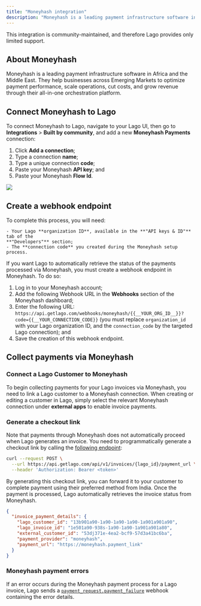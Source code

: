 ```yaml
---
title: "Moneyhash integration"
description: "Moneyhash is a leading payment infrastructure software in Africa and the Middle East."
---
```



<Info>
    This integration is community-maintained, and therefore Lago provides only limited support.
</Info>


## About Moneyhash
Moneyhash is a leading payment infrastructure software in Africa and the Middle East. 
They help businesses across Emerging Markets to optimize payment performance, scale operations, cut costs, and grow revenue through their all-in-one orchestration platform.

## Connect Moneyhash to Lago

To connect Moneyhash to Lago, navigate to your Lago UI, then go to **Integrations** > **Built by community**, and add a new **Moneyhash Payments** connection:

1. Click **Add a connection**;
2. Type a connection **name**;
3. Type a unique connection **code**;
4. Paste your Moneyhash **API key**; and
5. Paste your Moneyhash **Flow Id**.

<Frame caption="Connect your Moneyhash account from Lago UI">
  <img src="/integrations/images/moneyhash-payment-integration.png" />
</Frame>

## Create a webhook endpoint
<Tip>
    To complete this process, you will need:

    - Your Lago **organization ID**, available in the **"API keys & ID"** tab of the
    **"Developers"** section;
    - The **connection code** you created during the Moneyhash setup process.
</Tip>

If you want Lago to automatically retrieve the status of the payments processed
via Moneyhash, you must create a webhook endpoint in Moneyhash. To do so:

1. Log in to your Moneyhash account;
2. Add the following Webhook URL in the **Webhooks** section of the Moneyhash dashboard;
3. Enter the following URL: `https://api.getlago.com/webhooks/moneyhash/{{__YOUR_ORG_ID__}}?code={{__YOUR_CONNECTION_CODE}}` (you must replace `organization_id` with your Lago organization ID, and the `connection_code` by the targeted Lago connection); and
4. Save the creation of this webhook endpoint.

## Collect payments via Moneyhash

### Connect a Lago Customer to Moneyhash
To begin collecting payments for your Lago invoices via Moneyhash, you need to link a Lago customer to a Moneyhash connection. 
When creating or editing a customer in Lago, simply select the relevant Moneyhash connection under **external apps** to enable invoice payments.

### Generate a checkout link
Note that payments through Moneyhash does not automatically proceed when Lago generates an invoice. You need to programmatically generate a checkout link by calling the [following endpoint](/api-reference/invoices/payment-url):

```bash Request
curl --request POST \
  --url https://api.getlago.com/api/v1/invoices/{lago_id}/payment_url \
  --header 'Authorization: Bearer <token>'
```

By generating this checkout link, you can forward it to your customer to complete payment using their preferred method from India. Once the payment is processed, Lago automatically retrieves the invoice status from Moneyhash.

```json Response
{
  "invoice_payment_details": {
    "lago_customer_id": "13b901a90-1a90-1a90-1a90-1a901a901a90",
    "lago_invoice_id": "1e501a90-938s-1a90-1a90-1a901a901a80",
    "external_customer_id": "53dj371e-4ea2-bcf9-57d3a41bc6ba",
    "payment_provider": "moneyhash",
    "payment_url": "https://moneyhash.payment_link"
  }
}
```

### Moneyhash payment errors
If an error occurs during the Moneyhash payment process for a Lago invoice, Lago sends a [`payment_request.payment_failure`](https://docs.getlago.com/api-reference/webhooks/messages#param-payment-request-payment-failure) webhook containing the error details.